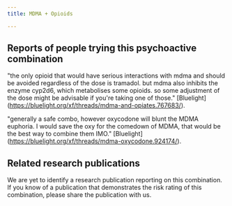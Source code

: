 ---
title: MDMA + Opioids

---

## Reports of people trying this psychoactive combination

"the only opioid that would have serious interactions with mdma and should be avoided regardless of the dose is tramadol. but mdma also inhibits the enzyme cyp2d6, which metabolises some opioids. so some adjustment of the dose might be advisable if you're taking one of those." [Bluelight] (https://bluelight.org/xf/threads/mdma-and-opiates.767683/).

"generally a safe combo, however oxycodone will blunt the MDMA euphoria. I would save the oxy for the comedown of MDMA, that would be the best way to combine them IMO." [Bluelight] (https://bluelight.org/xf/threads/mdma-oxycodone.924174/).


## Related research publications

We are yet to identify a research publication reporting on this combination. If you know of a publication that demonstrates the risk rating of this combination, please share the publication with us.



